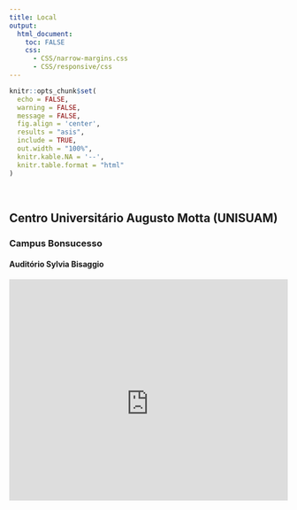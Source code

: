 ```yaml
---
title: Local
output:
  html_document:
    toc: FALSE
    css:
      - CSS/narrow-margins.css
      - CSS/responsive/css
---
```


<!--install and/or load all R packages-->
```r
knitr::opts_chunk$set(
  echo = FALSE,
  warning = FALSE,
  message = FALSE,
  fig.align = 'center',
  results = "asis",
  include = TRUE,
  out.width = "100%",
  knitr.kable.NA = '--',
  knitr.table.format = "html"
)
```

<br>

## Centro Universitário Augusto Motta (UNISUAM)

### Campus Bonsucesso

#### Auditório Sylvia Bisaggio

<div class="mapouter"><div class="gmap_canvas"><iframe src="https://www.google.com/maps/embed?pb=!1m18!1m12!1m3!1d117640.06354023411!2d-43.40599120273438!3d-22.867148099999994!2m3!1f0!2f0!3f0!3m2!1i1024!2i768!4f13.1!3m3!1m2!1s0x997c03b24d186f%3A0xf3dd300862682520!2sUniversidade%20Augusto%20Motta%20-Unisuam%20(Bonsucesso%20)!5e0!3m2!1spt-BR!2sbr!4v1740922694683!5m2!1spt-BR!2sbr" width="100%" height="450" style="border:0;" allowfullscreen="" loading="lazy" referrerpolicy="no-referrer-when-downgrade"></iframe><a href="https://gachanox.io/">Gacha Nox APK</a></div><style>.mapouter{position:relative;text-align:right;width:100%;height:400px;}.gmap_canvas {overflow:hidden;background:none!important;width:100%;height:400px;}.gmap_iframe {height:400px!important;}</style></div>

<br>

